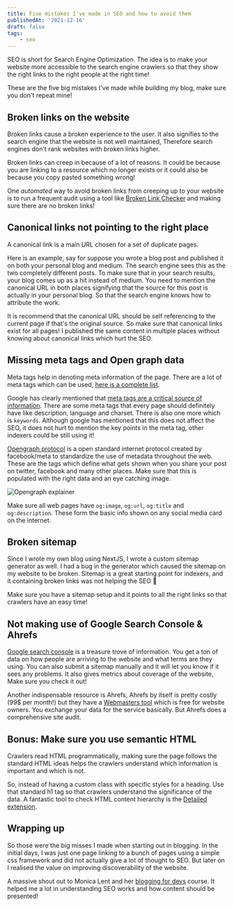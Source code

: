 ```yaml
---
title: Five mistakes I've made in SEO and how to avoid them
publishedAt: '2021-12-16'
draft: false
tags:
    - seo
---
```


SEO is short for Search Engine Optimization. The idea is to make your website more accessible to the search engine crawlers
so that they show the right links to the right people at the right time!

These are the five big mistakes I've made while building my blog, make sure you don't repeat mine!

## Broken links on the website

Broken links cause a broken experience to the user. It also signifies to the search engine that the website is not well maintained, Therefore search
engines don't rank websites with broken links higher.

Broken links can creep in because of a lot of reasons. It could be because you are linking to a resource which no longer
exists or it could also be because you copy pasted something wrong!

One _automated_ way to avoid broken links from creeping up to your website is to run a frequent audit using a tool
like [Broken Link Checker](https://github.com/stevenvachon/broken-link-checker) and making sure there are no broken links!

## Canonical links not pointing to the right place

A canonical link is a main URL chosen for a set of duplicate pages.

Here is an example, say for suppose you wrote a blog post and published it on both your personal blog and medium. The
search engine sees this as the two completely different posts. To make sure that in your search results, your blog comes
up as a hit instead of medium. You need to mention the canonical URL in both places signifying that the source for this
post is actually in your personal blog. So that the search engine knows how to attribute the work.

It is recommend that the canonical URL should be self referencing to the current page if that's the original source. So
make sure that canonical links exist for all pages! I published the same content in multiple places without knowing
about canonical links which hurt the SEO.

## Missing meta tags and Open graph data

Meta tags help in denoting meta information of the page. There are a lot of meta tags which can be used,
[here is a complete list](https://gist.github.com/lancejpollard/1978404).

Google has clearly mentioned that [meta tags are a critical source of information](https://developers.google.com/search/docs/advanced/crawling/special-tags).
There are some meta tags that every page should definitely have like description, language and charset. There is also
one more which is `keywords`. Although google has mentioned that this does not affect the SEO, it does not
hurt to mention the key points in the meta tag, other indexers could be still using it!

[Opengraph protocol](https://ogp.me/) is a open standard internet protocol created by facebook/meta to standardize the
use of metadata throughout the web. These are the tags which define what gets shown when you share your post on twitter,
facebook and many other places. Make sure that this is populated with the right data and an eye catching image.

![Opengraph explainer](/static/images/five-mistakes-seo/open-graph-explainer.png)

Make sure all web pages have `og:image`, `og:url`, `og:title` and `og:description`. These form the basic info shown
on any social media card on the internet.

## Broken sitemap

Since I wrote my own blog using NextJS, I wrote a custom sitemap generator as well. I had a bug in the generator which
caused the sitemap on my website to be broken. Sitemap is a great starting point for indexers, and it containing broken
links was not helping the SEO 🤣

Make sure you have a sitemap setup and it points to all the right links so that crawlers have an easy time!

## Not making use of Google Search Console & Ahrefs

[Google search console](https://search.google.com/search-console) is a treasure trove of information. You get a ton of
data on how people are arriving to the website and what terms are they using. You can also submit a sitemap manually
and it will let you know if it sees any problems. It also gives metrics about coverage of the website, Make sure you check it out!

Another indispensable resource is Ahrefs, Ahrefs by itself is pretty costly (99$ per month!) but they have
a [Webmasters tool](https://ahrefs.com/webmaster-tools) which is free for website owners. You exchange your data
for the service basically. But Ahrefs does a comprehensive site audit.

## Bonus: Make sure you use semantic HTML

Crawlers read HTML programmatically, making sure the page follows the standard HTML ideas helps the crawlers understand
which information is important and which is not.

So, instead of having a custom class with specific styles for a heading. Use that standard h1 tag so that crawlers
understand the significance of the data. A fantastic tool to check HTML content hierarchy is the
[Detailed extension](https://detailed.com/extension/).

## Wrapping up

So those were the big misses I made when starting out in blogging. In the initial days, I was just one page linking
to a bunch of pages using a simple css framework and did not actually give a lot of thought to SEO. But later on I
realised the value on improving discoverability of the website.

A massive shout out to Monica Lent and her [blogging for devs](https://bloggingfordevs.com/) course. It helped me a lot
in understanding SEO works and how content should be presented!
